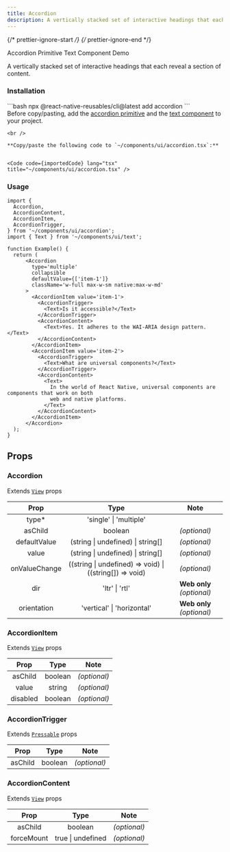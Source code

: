 ```yaml
---
title: Accordion
description: A vertically stacked set of interactive headings that each reveal a section of content.
---
```


{/* prettier-ignore-start */}
{/* prettier-ignore-end */}


<LinkButton href="https://rn-primitives.vercel.app/accordion">
  Accordion Primitive
</LinkButton>
<LinkButton href="/components/text">
  Text Component
</LinkButton>
<LinkButton target="_blank" href="https://rnr-showcase.vercel.app/accordion">
  Demo
</LinkButton>

<br />

A vertically stacked set of interactive headings that each reveal a section of content.

### Installation

<Tabs>
  <TabItem label='CLI'> 
    ```bash
    npx @react-native-reusables/cli@latest add accordion
    ```
  </TabItem>
  <TabItem label='Manual'>
    <Aside type="tip" title="Dependencies">
        Before copy/pasting, add the <a href="https://rn-primitives.vercel.app/accordion" className='text-white font-bold'>accordion primitive</a> and the <a href="/components/text" className='text-white font-bold'>text component</a> to your project.
    </Aside>

    <br />

    **Copy/paste the following code to `~/components/ui/accordion.tsx`:**


    <Code code={importedCode} lang="tsx" title="~/components/ui/accordion.tsx" />
  </TabItem>
</Tabs>

### Usage

```tsx
import {
  Accordion,
  AccordionContent,
  AccordionItem,
  AccordionTrigger,
} from '~/components/ui/accordion';
import { Text } from '~/components/ui/text';

function Example() {
  return (
      <Accordion
        type='multiple'
        collapsible
        defaultValue={['item-1']}
        className='w-full max-w-sm native:max-w-md'
      >
        <AccordionItem value='item-1'>
          <AccordionTrigger>
            <Text>Is it accessible?</Text>
          </AccordionTrigger>
          <AccordionContent>
            <Text>Yes. It adheres to the WAI-ARIA design pattern.</Text>
          </AccordionContent>
        </AccordionItem>
        <AccordionItem value='item-2'>
          <AccordionTrigger>
            <Text>What are universal components?</Text>
          </AccordionTrigger>
          <AccordionContent>
            <Text>
              In the world of React Native, universal components are components that work on both
              web and native platforms.
            </Text>
          </AccordionContent>
        </AccordionItem>
      </Accordion>
  );
}
```
## Props

### Accordion

Extends [`View`](https://reactnative.dev/docs/view#props) props

|     Prop      |                          Type                           |           Note            |
| :-----------: | :-----------------------------------------------------: | :-----------------------: |
|    type\*     |                 'single' \| 'multiple'                  |                           |
|    asChild    |                         boolean                         |       _(optional)_        |
| defaultValue  |            (string \| undefined) \| string[]            |       _(optional)_        |
|     value     |            (string \| undefined) \| string[]            |       _(optional)_        |
| onValueChange | ((string \| undefined) => void) \| ((string[]) => void) |       _(optional)_        |
|      dir      |                     'ltr' \| 'rtl'                      | **Web only** _(optional)_ |
|  orientation  |               'vertical' \| 'horizontal'                | **Web only** _(optional)_ |

### AccordionItem

Extends [`View`](https://reactnative.dev/docs/view#props) props

|   Prop   |  Type   |     Note     |
| :------: | :-----: | :----------: |
| asChild  | boolean | _(optional)_ |
|  value   | string  | _(optional)_ |
| disabled | boolean | _(optional)_ |

### AccordionTrigger

Extends [`Pressable`](https://reactnative.dev/docs/pressable#props) props

|  Prop   |  Type   |     Note     |
| :-----: | :-----: | :----------: |
| asChild | boolean | _(optional)_ |

### AccordionContent

Extends [`View`](https://reactnative.dev/docs/view#props) props

|    Prop    |       Type        |     Note     |
| :--------: | :---------------: | :----------: |
|  asChild   |      boolean      | _(optional)_ |
| forceMount | true \| undefined | _(optional)_ |